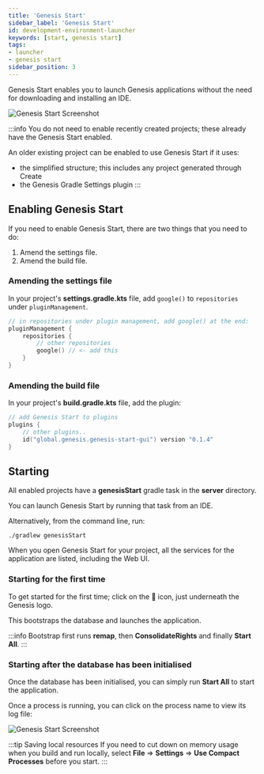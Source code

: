 ```yaml
---
title: 'Genesis Start'
sidebar_label: 'Genesis Start'
id: development-environment-launcher
keywords: [start, genesis start]
tags:
- launcher
- genesis start
sidebar_position: 3
---
```


Genesis Start enables you to launch Genesis applications without the need for downloading and installing an IDE.

![Genesis Start Screenshot](/img/genesis-launcher-empty.png)

:::info
You do not need to enable recently created projects; these already have the Genesis Start enabled.

An older existing project can be enabled to use Genesis Start if it uses:
* the simplified structure; this includes any project generated through Create
* the Genesis Gradle Settings plugin
:::

## Enabling Genesis Start

If you need to enable Genesis Start, there are two things that you need to do:

1. Amend the settings file.
2. Amend the build file.

### Amending the settings file

In your project's **settings.gradle.kts** file, add `google()` to `repositories` under `pluginManagement`.

```kotlin
// in repositories under plugin management, add google() at the end:
pluginManagement {
    repositories {
        // other repositories
        google() // <- add this
    }
}
```

### Amending the build file

In your project's **build.gradle.kts** file, add the plugin:

```kotlin
// add Genesis Start to plugins
plugins {
    // other plugins..
    id("global.genesis.genesis-start-gui") version "0.1.4"
}
```

## Starting 

All enabled projects have a **genesisStart** gradle task in the **server** directory.

You can launch Genesis Start by running that task from an IDE.

Alternatively, from the command line, run:

```shell
./gradlew genesisStart
```

When you open Genesis Start for your project, all the services for the application are listed, including the Web UI.

### Starting for the first time
To get started for the first time; click on the 🚀 icon, just underneath the Genesis logo.

This bootstraps the database and launches the application. 

:::info
Bootstrap first runs **remap**, then **ConsolidateRights** and finally **Start All**. 
:::

### Starting after the database has been initialised
Once the database has been initialised, you can simply run **Start All** to start the application.

Once a process is running, you can click on the process name to view its log file:

![Genesis Start Screenshot](/img/genesis-launcher-running.png)

:::tip Saving local resources
If you need to cut down on memory usage when you build and run locally, select **File** => **Settings** => **Use Compact Processes** before you start. 
:::

